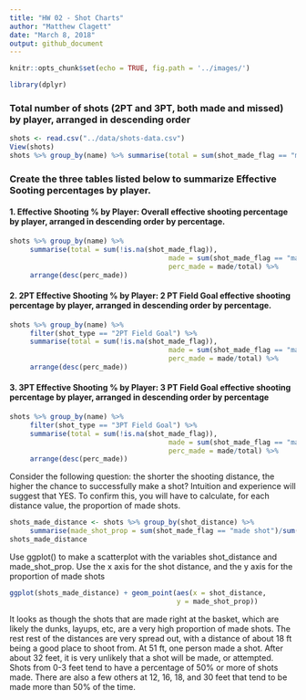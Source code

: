 ```yaml
---
title: "HW 02 - Shot Charts"
author: "Matthew Clagett"
date: "March 8, 2018"
output: github_document
---
```



```r
knitr::opts_chunk$set(echo = TRUE, fig.path = '../images/')
```

```r
library(dplyr)
```

### Total number of shots (2PT and 3PT, both made and missed) by player, arranged in descending order
```r
shots <- read.csv("../data/shots-data.csv")
View(shots)
shots %>% group_by(name) %>% summarise(total = sum(shot_made_flag == "made shot"))
```

### Create the three tables listed below to summarize Effective Sooting percentages by player.
#### 1. Effective Shooting % by Player: Overall effective shooting percentage by player, arranged in descending order by percentage.
```r
shots %>% group_by(name) %>% 
     summarise(total = sum(!is.na(shot_made_flag)),
                                       made = sum(shot_made_flag == "made shot"),
                                       perc_made = made/total) %>%
     arrange(desc(perc_made))

```

#### 2. 2PT Effective Shooting % by Player: 2 PT Field Goal effective shooting percentage by player, arranged in descending order by percentage.
```r
shots %>% group_by(name) %>% 
     filter(shot_type == "2PT Field Goal") %>%
     summarise(total = sum(!is.na(shot_made_flag)),
                                       made = sum(shot_made_flag == "made shot"),
                                       perc_made = made/total) %>%
     arrange(desc(perc_made))
```

#### 3. 3PT Effective Shooting % by Player: 3 PT Field Goal effective shooting percentage by player, arranged in descending order by percentage
```r
shots %>% group_by(name) %>% 
     filter(shot_type == "3PT Field Goal") %>%
     summarise(total = sum(!is.na(shot_made_flag)),
                                       made = sum(shot_made_flag == "made shot"),
                                       perc_made = made/total) %>%
     arrange(desc(perc_made))
```

Consider the following question: the shorter the shooting distance, the higher the chance to successfully make a shot? Intuition and experience will suggest that YES. To confirm this, you will have to calculate, for each distance value, the proportion of made shots.
```r
shots_made_distance <- shots %>% group_by(shot_distance) %>% 
     summarise(made_shot_prop = sum(shot_made_flag == "made shot")/sum(!is.na(shot_made_flag)))
shots_made_distance
```
Use ggplot() to make a scatterplot with the variables shot_distance and made_shot_prop. Use the x axis for the shot distance, and the y axis for the proportion of made shots
```r
ggplot(shots_made_distance) + geom_point(aes(x = shot_distance,
                                         y = made_shot_prop))
```
It looks as though the shots that are made right at the basket, which are likely the dunks, layups, etc, are a very high proportion of made shots. The rest rest of the distances are very spread out, with a distance of about 18 ft being a good place to shoot from. At 51 ft, one person made a shot. After about 32 feet, it is very unlikely that a shot will be made, or attempted. Shots from 0-3 feet tend to have a percentage of 50% or more of shots made. There are also a few others at 12, 16, 18, and 30 feet that tend to be made more than 50% of the time. 




